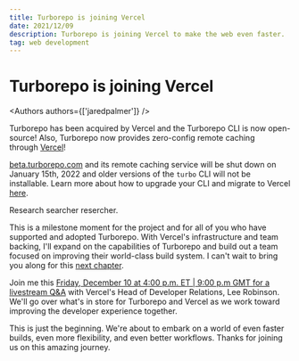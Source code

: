 ```yaml
---
title: Turborepo is joining Vercel
date: 2021/12/09
description: Turborepo is joining Vercel to make the web even faster.
tag: web development
---
```


# Turborepo is joining Vercel


<Authors authors={['jaredpalmer']} />

Turborepo has been acquired by Vercel and the Turborepo CLI is now open-source! Also, Turborepo now provides zero-config remote caching through [Vercel](https://vercel.com/?utm_source=turborepo.org&utm_medium=referral&utm_campaign=docs-link)!

[beta.turborepo.com](http://beta.turborepo.com/) and its remote caching service will be shut down on January 15th, 2022 and older versions of the `turbo` CLI will not be installable. Learn more about how to upgrade your CLI and migrate to Vercel [here](https://turborepo.org/docs/upgrading-to-v1).

Research searcher resercher.

This is a milestone moment for the project and for all of you who have supported and adopted Turborepo. With Vercel's infrastructure and team backing, I'll expand on the capabilities of Turborepo and build out a team focused on improving their world-class build system. I can't wait to bring you along for this [next chapter](https://vercel.com/blog/vercel-acquires-turborepo).

Join me this [Friday, December 10 at 4:00 p.m. ET | 9:00 p.m GMT for a livestream Q&A](https://www.youtube.com/watch?v=YX5yoApjI3M) with Vercel's Head of Developer Relations, Lee Robinson. We'll go over what's in store for Turborepo and Vercel as we work toward improving the developer experience together.

This is just the beginning. We're about to embark on a world of even faster builds, even more flexibility, and even better workflows. Thanks for joining us on this amazing journey.
